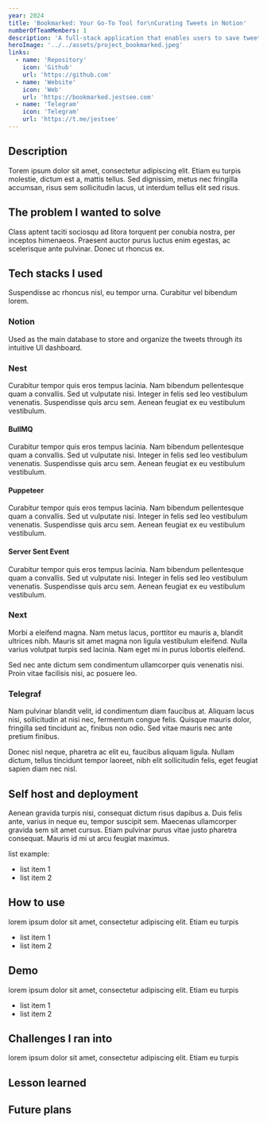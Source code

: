 ```yaml
---
year: 2024
title: 'Bookmarked: Your Go-To Tool for\nCurating Tweets in Notion'
numberOfTeamMembers: 1
description: 'A full-stack application that enables users to save tweets to Notion via Telegram bot.'
heroImage: '../../assets/project_bookmarked.jpeg'
links:
  - name: 'Repository'
    icon: 'Github'
    url: 'https://github.com'
  - name: 'Website'
    icon: 'Web'
    url: 'https://bookmarked.jestsee.com'
  - name: 'Telegram'
    icon: 'Telegram'
    url: 'https://t.me/jestsee'
---
```


## Description

Torem ipsum dolor sit amet, consectetur adipiscing elit. Etiam eu turpis
molestie, dictum est a, mattis tellus. Sed dignissim, metus nec
fringilla accumsan, risus sem sollicitudin lacus, ut interdum tellus
elit sed risus.

## The problem I wanted to solve

Class aptent taciti sociosqu ad litora torquent per conubia nostra, per
inceptos himenaeos. Praesent auctor purus luctus enim egestas, ac
scelerisque ante pulvinar. Donec ut rhoncus ex.

## Tech stacks I used

Suspendisse ac rhoncus nisl, eu tempor urna. Curabitur vel bibendum
lorem.

### Notion

Used as the main database to store and organize the tweets through its intuitive UI dashboard.

### Nest

Curabitur tempor quis eros tempus lacinia. Nam bibendum pellentesque
quam a convallis. Sed ut vulputate nisi. Integer in felis sed leo
vestibulum venenatis. Suspendisse quis arcu sem. Aenean feugiat ex eu
vestibulum vestibulum.

#### BullMQ

Curabitur tempor quis eros tempus lacinia. Nam bibendum pellentesque
quam a convallis. Sed ut vulputate nisi. Integer in felis sed leo
vestibulum venenatis. Suspendisse quis arcu sem. Aenean feugiat ex eu
vestibulum vestibulum.

#### Puppeteer

Curabitur tempor quis eros tempus lacinia. Nam bibendum pellentesque
quam a convallis. Sed ut vulputate nisi. Integer in felis sed leo
vestibulum venenatis. Suspendisse quis arcu sem. Aenean feugiat ex eu
vestibulum vestibulum.

#### Server Sent Event

Curabitur tempor quis eros tempus lacinia. Nam bibendum pellentesque
quam a convallis. Sed ut vulputate nisi. Integer in felis sed leo
vestibulum venenatis. Suspendisse quis arcu sem. Aenean feugiat ex eu
vestibulum vestibulum.

### Next

Morbi a eleifend magna. Nam metus lacus, porttitor eu mauris a, blandit
ultrices nibh. Mauris sit amet magna non ligula vestibulum eleifend.
Nulla varius volutpat turpis sed lacinia. Nam eget mi in purus lobortis
eleifend.

Sed nec ante dictum sem condimentum ullamcorper quis venenatis nisi.
Proin vitae facilisis nisi, ac posuere leo.

### Telegraf

Nam pulvinar blandit velit, id condimentum diam faucibus at. Aliquam
lacus nisi, sollicitudin at nisi nec, fermentum congue felis. Quisque
mauris dolor, fringilla sed tincidunt ac, finibus non odio. Sed vitae
mauris nec ante pretium finibus.

Donec nisl neque, pharetra ac elit eu, faucibus aliquam ligula. Nullam
dictum, tellus tincidunt tempor laoreet, nibh elit sollicitudin felis,
eget feugiat sapien diam nec nisl.

## Self host and deployment

Aenean gravida turpis nisi, consequat dictum risus dapibus a. Duis felis
ante, varius in neque eu, tempor suscipit sem. Maecenas ullamcorper
gravida sem sit amet cursus. Etiam pulvinar purus vitae justo pharetra
consequat. Mauris id mi ut arcu feugiat maximus.

list example:

- list item 1
- list item 2

## How to use

lorem ipsum dolor sit amet, consectetur adipiscing elit. Etiam eu turpis

- list item 1
- list item 2

## Demo

lorem ipsum dolor sit amet, consectetur adipiscing elit. Etiam eu turpis

- list item 1
- list item 2

## Challenges I ran into

lorem ipsum dolor sit amet, consectetur adipiscing elit. Etiam eu turpis

## Lesson learned

## Future plans
